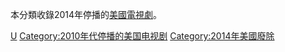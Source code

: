 本分類收錄2014年停播的[[美國|美國]][[電視劇|電視劇]]。

{{year by category
|m=2
|c=0
|d=1
|y=4
|cat=停播的美國電視剧
|sortkey=美國電視
|parent=各年停播的美國電視劇
|subcat=2014年美國電視
}}

[[Category:2014年停播的電視劇|U]]
[[Category:2010年代停播的美国电视剧|Category:2010年代停播的美国电视剧]]
[[Category:2014年美國廢除|Category:2014年美國廢除]]